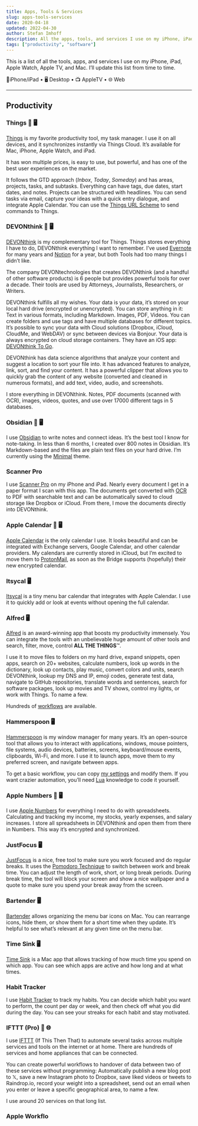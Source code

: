 ```yaml
---
title: Apps, Tools & Services
slug: apps-tools-services
date: 2020-04-18
updated: 2022-04-30
author: Stefan Imhoff
description: All the apps, tools, and services I use on my iPhone, iPad, Apple Watch, Apple TV, and Mac.
tags: ["productivity", "software"]
---
```


This is a list of all the tools, apps, and services I use on my iPhone, iPad, Apple Watch, Apple TV, and Mac. I’ll update this list from time to time.

<Banner summary="Legend" open>
  📱iPhone/iPad • 🖥 Desktop • 📺 AppleTV • 🌐 Web
</Banner>

---

## Productivity

### Things 📱 🖥

[Things](https://culturedcode.com/things/) is my favorite productivity tool, my task manager. I use it on all devices, and it synchronizes instantly via Things Cloud. It’s available for Mac, iPhone, Apple Watch, and iPad.

It has won multiple prices, is easy to use, but powerful, and has one of the best user experiences on the market.

It follows the GTD approach (_Inbox_, _Today_, _Someday_) and has areas, projects, tasks, and subtasks. Everything can have tags, due dates, start dates, and notes. Projects can be structured with headlines. You can send tasks via email, capture your ideas with a quick entry dialogue, and integrate Apple Calendar. You can use the [Things URL Scheme](https://culturedcode.com/things/support/articles/2803573/) to send commands to Things.

### DEVONthink 📱 🖥

[DEVONthink](https://devontechnologies.com/apps/devonthink) is my complementary tool for Things. Things stores everything I have to do, DEVONthink everything I want to remember. I’ve used [Evernote](https://evernote.com) for many years and [Notion](https://www.notion.so/) for a year, but both Tools had too many things I didn’t like.

The company DEVONtechnologies that creates DEVONthink (and a handful of other software products) is 6 people but provides powerful tools for over a decade. Their tools are used by Attorneys, Journalists, Researchers, or Writers.

DEVONthink fulfills all my wishes. Your data is your data, it’s stored on your local hard drive (encrypted or unencrypted). You can store anything in it: Text in various formats, including Markdown. Images, PDF, Videos. You can create folders and use tags and have multiple databases for different topics. It’s possible to sync your data with Cloud solutions (Dropbox, iCloud, CloudMe, and WebDAV) or sync between devices via Bonjour. Your data is always encrypted on cloud storage containers. They have an iOS app: [DEVONthink To Go](https://apps.apple.com/app/devonthink-to-go/id395722470).

DEVONthink has data science algorithms that analyze your content and suggest a location to sort your file into. It has advanced features to analyze, link, sort, and find your content. It has a powerful clipper that allows you to quickly grab the content of any website (converted and cleaned in numerous formats), and add text, video, audio, and screenshots.

I store everything in DEVONthink. Notes, PDF documents (scanned with OCR), images, videos, quotes, and use over 17000 different tags in 5 databases.

### Obsidian 📱 🖥

I use [Obsidian](https://obsidian.md/) to write notes and connect ideas. It’s the best tool I know for note-taking. In less than 6 months, I created over 800 notes in Obsidian. It’s Markdown-based and the files are plain text files on your hard drive. I’m currently using the [Minimal](https://minimal.guide/) theme.

### Scanner Pro

I use [Scanner Pro](https://apps.apple.com/app/scanner-pro-pdf-scanner-app/id333710667) on my iPhone and iPad. Nearly every document I get in a paper format I scan with this app. The documents get converted with [OCR](https://en.wikipedia.org/wiki/Optical_character_recognition) to PDF with searchable text and can be automatically saved to cloud storage like Dropbox or iCloud. From there, I move the documents directly into DEVONthink.

### Apple Calendar 📱 🖥

[Apple Calendar](https://support.apple.com/guide/calendar/welcome/mac) is the only calendar I use. It looks beautiful and can be integrated with Exchange servers, Google Calendar, and other calendar providers. My calendars are currently stored in iCloud, but I’m excited to move them to [ProtonMail](https://protonmail.com/), as soon as the Bridge supports (hopefully) their new encrypted calendar.

### Itsycal 🖥

[Itsycal](https://www.mowglii.com/itsycal/) is a tiny menu bar calendar that integrates with Apple Calendar. I use it to quickly add or look at events without opening the full calendar.

### Alfred 🖥

[Alfred](https://www.alfredapp.com/) is an award-winning app that boosts my productivity immensely. You can integrate the tools with an unbelievable huge amount of other tools and search, filter, move, control **ALL THE THINGS**™.

I use it to move files to folders on my hard drive, expand snippets, open apps, search on 20+ websites, calculate numbers, look up words in the dictionary, look up contacts, play music, convert colors and units, search DEVONthink, lookup my DNS and IP, emoji codes, generate test data, navigate to GitHub repositories, translate words and sentences, search for software packages, look up movies and TV shows, control my lights, or work with Things. To name a few.

Hundreds of [workflows](https://www.alfredapp.com/workflows/) are available.

### Hammerspoon 🖥

[Hammerspoon](https://www.hammerspoon.org/) is my window manager for many years. It’s an open-source tool that allows you to interact with applications, windows, mouse pointers, file systems, audio devices, batteries, screens, keyboard/mouse events, clipboards, Wi-Fi, and more. I use it to launch apps, move them to my preferred screen, and navigate between apps.

To get a basic workflow, you can copy [my settings](https://github.com/kogakure/dotfiles/tree/master/hammerspoon/hammerspoon.symlink) and modify them. If you want crazier automation, you’ll need [Lua](https://www.lua.org/) knowledge to code it yourself.

### Apple Numbers 📱 🖥

I use [Apple Numbers](https://www.apple.com/numbers/) for everything I need to do with spreadsheets. Calculating and tracking my income, my stocks, yearly expenses, and salary increases. I store all spreadsheets in DEVONthink and open them from there in Numbers. This way it’s encrypted and synchronized.

### JustFocus 🖥

[JustFocus](https://climstudio.com/justfocus/) is a nice, free tool to make sure you work focused and do regular breaks. It uses the [Pomodoro Technique](https://en.wikipedia.org/wiki/Pomodoro_Technique) to switch between work and break time. You can adjust the length of work, short, or long break periods. During break time, the tool will block your screen and show a nice wallpaper and a quote to make sure you spend your break away from the screen.

### Bartender 🖥

[Bartender](https://www.macbartender.com/) allows organizing the menu bar icons on Mac. You can rearrange icons, hide them, or show them for a short time when they update. It’s helpful to see what’s relevant at any given time on the menu bar.

### Time Sink 🖥

[Time Sink](https://manytricks.com/timesink/) is a Mac app that allows tracking of how much time you spend on which app. You can see which apps are active and how long and at what times.

### Habit Tracker

I use [Habit Tracker](https://apps.apple.com/app/habit-tracker/id1438388363) to track my habits. You can decide which habit you want to perform, the count per day or week, and then check off what you did during the day. You can see your streaks for each habit and stay motivated.

### IFTTT (Pro) 📱 🌐

I use [IFTTT](https://ifttt.com/) (If This Then That) to automate several tasks across multiple services and tools on the internet or at home. There are hundreds of services and home appliances that can be connected.

You can create powerful workflows to handover of data between two of these services without programming: Automatically publish a new blog post to 𝕏, save a new Instagram photo to Dropbox, save liked videos or tweets to Raindrop.io, record your weight into a spreadsheet, send out an email when you enter or leave a specific geographical area, to name a few.

I use around 20 services on that long list.

### Apple Workflo
